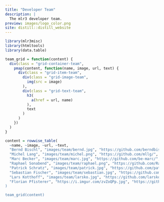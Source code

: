 ```yaml
---
title: "Developer Team"
description: |
  The mlr3 developer team.
preview: images/logo_color.png
site: distill::distill_website
---
```



```r
library(mlr3misc)
library(htmltools)
library(data.table)

team_grid = function(content) {
  div(class = "grid-container-team",
    pmap(content, function(name, image, url, text) {
      div(class = "grid-item-team",
        div(class = "grid-image-team",
          img(src = image)
        ),
        div(class = "grid-text-team",
          h3(
            a(href = url, name)
          ),
          text
        )
      )
    })
  )
}

content = rowwise_table(
  ~name, ~image, ~url, ~text,
  "Bernd Bischl", "images/team/bernd.jpg", "https://github.com/berndbischl/", "Professor of Statistical Learning and Data Science at the LMU Munich. I created mlr a long time ago at the beginning of my PhD. Nowadays, I spend most of my time in project supervision, code reviews and helping to design new parts of the framework. I was part of the design process of nearly all parts of the new mlr3, but nearly all code has been written by the other developers.",
  "Michel Lang", "images/team/michel.png", "https://github.com/mllg/", "Postdoc at the TU Dortmund and one of the main developers of mlr. I've worked on many internal parts of mlr and started to implement support for survival analysis. Now main developer of mlr3.",
  "Marc Becker", "images/team/marc.jpg", "https://github.com/be-marc/", "Research engineer at the LMU Munich and main developer of the mlr3 optimization packages.",
  "Raphael Sonabend", "images/team/raphael.png", "https://github.com/RaphaelS1/", "Postdoc at Imperial College London. I am the main developer of mlr3proba and also the previous maintainer of mlr3extralearners.",
  "Patrick Schratz", "images/team/patrick.jpg", "https://github.com/pat-s/", "R consultant in Zurich, Switzerland. PhD Candidate in environmental modeling. Mainly contributing to spatiotemporal packages. Maintainer of the old mlr package.",
  "Sebastian Fischer", "images/team/sebastian.jpg", "https://github.com/sebffischer", "Research Engineer at LMU Munich. Is working on mlr3torch, mlr3oml and maintains mlr3extralearners.",
  "Lars Kotthoff", "images/team/larsko.jpg", "https://github.com/larskotthoff", "Computer Science Professor at University of Wyoming, contributes small pieces here and there.",
  "Florian Pfisterer", "https://i.imgur.com/zvZoQPp.jpg", "https://github.com/pfistfl", 'PhD Student at LMU Munich", "I am interested in projects on the intersection of Meta-Learning, AutoML and Algorithmic Fairness. Mainly working on mlr3pipelines and mlr3keras/mlr3torch"
)

team_grid(content)
```
